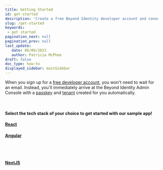 ```yaml
---
title: Getting Started
id: get-started
description: 'Create a free Beyond Identity developer account and connect it to our sample application. This application demonstrates common workflows, like creating realms, applications, and passkeys (public-private key pairs) for user authentication.'
slug: /get-started
keywords: 
 - get started
pagination_next: null
pagination_prev: null
last_update: 
   date: 06/09/2023
   author: Patricia McPhee
draft: false
doc_type: how-to
displayed_sidebar: mainSidebar
---
```



When you sign up for a [free developer account](https://www.beyondidentity.com/developers/signup), you won't need to wait for an email. Instead, you'll immediately arrive at the Beyond Identity Admin Console with a <a href="#" data-tooltip="A public and private key pair. The private key is generated and stored and never leaves the user’s devices’ hardware root of trust. The public key, on the other hand, is sent to the Beyond Identity cloud. All keys are cryptographically linked to the user and can be centrally managed using our APIs.">passkey</a> and <a href="#" data-tooltip="A Beyond Identity tenant represents an organization in the Beyond Identity Cloud. It serves as the root container for all other cloud components in your configuration. Your tenant has a unique identifier, a modifiable name, and contains one or more realms that make up the organization.">tenant</a> created for you automatically.


<ImageSwitcher id="workflows" lightSrc={DevSignUpFlow} darkSrc={DevSignUpFlowDark} alt="Developer account sign up workflow" />

<br />


<section class="sdk-cards">
<h4 class="center">Select the tech stack of your choice to get started with our sample app!</h4>
<div class="container get-started-container">
  <div class="row">
   <div class="col">
      <div class="card get-started-card">
         <a href="/docs/get-started-react">
            <div class="get-started-card">
               <div class="card__image">
                  <ReactLogo />
               </div> 
               <div class="card__body">
                  <h4>React</h4>
               </div>      
            </div>
         </a>
      </div>
    </div>    
    <div class="col">
      <div class="card get-started-card">
         <a href="/docs/get-started-angular">
      <div class="get-started-card">
         <div class="card__image">
            <AngularLogo />
         </div> 
         <div class="card__body">
            <h4>Angular</h4>
         </div>      
      </div>
         </a>
      </div>
    </div>
    <div class="col">
      <div class="card get-started-card">
         <a href="/docs/get-started-nextjs">
      <div class="get-started-card">
         <div class="card__image">
         <br />
            <NextJsLogoComponent />
         </div> 
         <div class="card__body">
         <br />
            <h4>NextJS</h4>
         </div>      
      </div>
         </a>
      </div>
    </div>
   </div>
</div>
</section>
